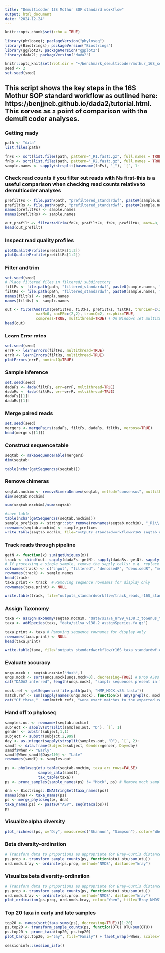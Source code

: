 ```yaml
---
title: "Demulticoder 16S Mothur SOP standard workflow"
output: html_document
date: "2024-12-24"
---
```


```r
knitr::opts_chunk$set(echo = TRUE)

library(phyloseq); packageVersion("phyloseq")
library(Biostrings); packageVersion("Biostrings")
library(ggplot2); packageVersion("ggplot2")
library(dada2); packageVersion("dada2")

knitr::opts_knit$set(root.dir = "~/benchmark_demulticoder/mothur_16S_sop")
seed <- 2
set.seed(seed)
```

## This script shows the key steps in the 16S Mothur SOP standard workflow as outlined here: https://benjjneb.github.io/dada2/tutorial.html. This serves as a point of comparison with the demulticoder analyses.

### Getting ready
```r
path <- "data" 
list.files(path)

fnFs <- sort(list.files(path, pattern="_R1.fastq.gz", full.names = TRUE))
fnRs <- sort(list.files(path, pattern="_R2.fastq.gz", full.names = TRUE))
sample.names <- sapply(strsplit(basename(fnFs), "_"), `[`, 1)
```

### Check read counts if you filter out reads with Ns first-this is a useful comparison when checking read counts relative to demulticoder analyses
```r
prefiltFs <- file.path(path, "prefiltered_standardwf", paste0(sample.names, "_F_prefilt.fastq.gz"))
prefiltRs <- file.path(path, "prefiltered_standardwf", paste0(sample.names, "_R_prefilt.fastq.gz"))
names(prefiltFs) <- sample.names
names(prefiltRs) <- sample.names

out_prefilt <- filterAndTrim(fnFs, prefiltFs, fnRs, prefiltRs, maxN=0, multithread=TRUE) 
head(out_prefilt)
```

### Inspect read quality profiles
```r
plotQualityProfile(prefiltFs[1:2])
plotQualityProfile(prefiltRs[1:2])
```

### Filter and trim
```r
set.seed(seed)
# Place filtered files in filtered/ subdirectory
filtFs <- file.path(path, "filtered_standardwf", paste0(sample.names, "_F_filt.fastq.gz"))
filtRs <- file.path(path, "filtered_standardwf", paste0(sample.names, "_R_filt.fastq.gz"))
names(filtFs) <- sample.names
names(filtRs) <- sample.names

out <- filterAndTrim(prefiltFs, filtFs, prefiltRs, filtRs, truncLen=c(240,160),
              maxN=0, maxEE=c(2,2), truncQ=2, rm.phix=TRUE,
              compress=TRUE, multithread=TRUE) # On Windows set multithread=FALSE
head(out)
```

### Learn Error rates
```r
set.seed(seed)
errF <- learnErrors(filtFs, multithread=TRUE)
errR <- learnErrors(filtRs, multithread=TRUE)
plotErrors(errF, nominalQ=TRUE)
```

### Sample inference
```r
set.seed(seed)
dadaFs <- dada(filtFs, err=errF, multithread=TRUE)
dadaRs <- dada(filtRs, err=errR, multithread=TRUE)
dadaFs[[1]]
dadaRs[[1]]
```

### Merge paired reads
```r
set.seed(seed)
mergers <- mergePairs(dadaFs, filtFs, dadaRs, filtRs, verbose=TRUE)
head(mergers[[1]])
```

### Construct sequence table
```r
seqtab <- makeSequenceTable(mergers)
dim(seqtab)

table(nchar(getSequences(seqtab)))
```


### Remove chimeras
```r
seqtab.nochim <- removeBimeraDenovo(seqtab, method="consensus", multithread=TRUE, verbose=TRUE)
dim(seqtab.nochim)

sum(seqtab.nochim)/sum(seqtab)

#save table
table(nchar(getSequences(seqtab.nochim)))
sample_prefixes <- stringr::str_remove(rownames(seqtab.nochim), "_R1\\.fastq\\.gz$")
rownames(seqtab.nochim) <- sample_prefixes
write.table(seqtab.nochim, file="outputs_standardworkflow/r16S_seqtab_nochim.out",sep="\t",quote=F)
```

### Track reads through pipeline
```r
getN <- function(x) sum(getUniques(x))
track <- cbind(out, sapply(dadaFs, getN), sapply(dadaRs, getN), sapply(mergers, getN), rowSums(seqtab.nochim))
# If processing a single sample, remove the sapply calls: e.g. replace sapply(dadaFs, getN) with getN(dadaFs)
colnames(track) <- c("input", "filtered", "denoisedF", "denoisedR", "merged", "nonchim")
rownames(track) <- sample.names
head(track)
taxa.print <- track  # Removing sequence rownames for display only
rownames(taxa.print) <- NULL

write.table(track, file="outputs_standardworkflow/track_reads_r16S_standardwf",sep="\t",quote=F)
```

### Assign Taxonomy
```r
taxa <- assignTaxonomy(seqtab.nochim, "data/silva_nr99_v138.2_toGenus_trainset.fa.gz", multithread=TRUE)
taxa <- addSpecies(taxa, "data/silva_v138.2_assignSpecies.fa.gz")

taxa.print <- taxa # Removing sequence rownames for display only
rownames(taxa.print) <- NULL
head(taxa.print)

write.table(taxa, file="outputs_standardworkflow/r16S_taxa_standardwf.out",sep="\t",quote=F)
```

### Evaluate accuracy
```r
unqs.mock <- seqtab.nochim["Mock",]
unqs.mock <- sort(unqs.mock[unqs.mock>0], decreasing=TRUE) # Drop ASVs absent in the Mock
cat("DADA2 inferred", length(unqs.mock), "sample sequences present in the Mock community.\n")

mock.ref <- getSequences(file.path(path, "HMP_MOCK.v35.fasta"))
match.ref <- sum(sapply(names(unqs.mock), function(x) any(grepl(x, mock.ref))))
cat("Of those,", sum(match.ref), "were exact matches to the expected reference sequences.\n")
```

### Hand off to phyloseq
```r
samples.out <- rownames(seqtab.nochim)
subject <- sapply(strsplit(samples.out, "D"), `[`, 1)
gender <- substr(subject,1,1)
subject <- substr(subject,2,999)
day <- as.integer(sapply(strsplit(samples.out, "D"), `[`, 2))
samdf <- data.frame(Subject=subject, Gender=gender, Day=day)
samdf$When <- "Early"
samdf$When[samdf$Day>100] <- "Late"
rownames(samdf) <- samples.out

ps <- phyloseq(otu_table(seqtab.nochim, taxa_are_rows=FALSE), 
               sample_data(samdf), 
               tax_table(taxa))
ps <- prune_samples(sample_names(ps) != "Mock", ps) # Remove mock sample

dna <- Biostrings::DNAStringSet(taxa_names(ps))
names(dna) <- taxa_names(ps)
ps <- merge_phyloseq(ps, dna)
taxa_names(ps) <- paste0("ASV", seq(ntaxa(ps)))
ps
```

### Visualize alpha diversity
```r
plot_richness(ps, x="Day", measures=c("Shannon", "Simpson"), color="When")
```

### Beta diversity-ordination
```r
# Transform data to proportions as appropriate for Bray-Curtis distances
ps.prop <- transform_sample_counts(ps, function(otu) otu/sum(otu))
ord.nmds.bray <- ordinate(ps.prop, method="NMDS", distance="bray")
```

### Visualize beta diversity-ordination
```r
# Transform data to proportions as appropriate for Bray-Curtis distances
ps.prop <- transform_sample_counts(ps, function(otu) otu/sum(otu))
ord.nmds.bray <- ordinate(ps.prop, method="NMDS", distance="bray")
plot_ordination(ps.prop, ord.nmds.bray, color="When", title="Bray NMDS")
```

### Top 20 taxa in early and late samples
```r
top20 <- names(sort(taxa_sums(ps), decreasing=TRUE))[1:20]
ps.top20 <- transform_sample_counts(ps, function(OTU) OTU/sum(OTU))
ps.top20 <- prune_taxa(top20, ps.top20)
plot_bar(ps.top20, x="Day", fill="Family") + facet_wrap(~When, scales="free_x")
```

```r
sessioninfo::session_info()
```